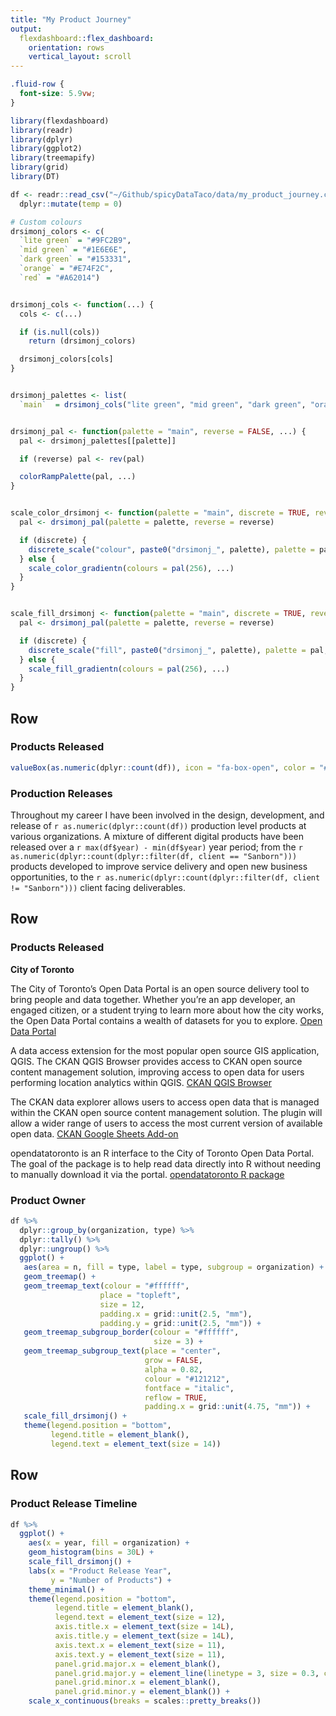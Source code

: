 ```yaml
---
title: "My Product Journey"
output: 
  flexdashboard::flex_dashboard:
    orientation: rows
    vertical_layout: scroll
---
```


<style>                     
.navbar {
  background-color:#153331;
  border-color:#ffffff;
}
.navbar-brand {
color:#ffffff;
}
</style>  


```css
.fluid-row {
  font-size: 5.9vw;
}
```

```r
library(flexdashboard)
library(readr)
library(dplyr)
library(ggplot2)
library(treemapify)
library(grid)
library(DT)

df <- readr::read_csv("~/Github/spicyDataTaco/data/my_product_journey.csv") %>%
  dplyr::mutate(temp = 0)

# Custom colours
drsimonj_colors <- c(
  `lite green` = "#9FC2B9",
  `mid green` = "#1E6E6E",
  `dark green` = "#153331",
  `orange` = "#E74F2C",
  `red` = "#A62014")


drsimonj_cols <- function(...) {
  cols <- c(...)

  if (is.null(cols))
    return (drsimonj_colors)

  drsimonj_colors[cols]
}


drsimonj_palettes <- list(
  `main`  = drsimonj_cols("lite green", "mid green", "dark green", "orange", "red"))


drsimonj_pal <- function(palette = "main", reverse = FALSE, ...) {
  pal <- drsimonj_palettes[[palette]]

  if (reverse) pal <- rev(pal)

  colorRampPalette(pal, ...)
}


scale_color_drsimonj <- function(palette = "main", discrete = TRUE, reverse = FALSE, ...) {
  pal <- drsimonj_pal(palette = palette, reverse = reverse)

  if (discrete) {
    discrete_scale("colour", paste0("drsimonj_", palette), palette = pal, ...)
  } else {
    scale_color_gradientn(colours = pal(256), ...)
  }
}


scale_fill_drsimonj <- function(palette = "main", discrete = TRUE, reverse = FALSE, ...) {
  pal <- drsimonj_pal(palette = palette, reverse = reverse)

  if (discrete) {
    discrete_scale("fill", paste0("drsimonj_", palette), palette = pal, ...)
  } else {
    scale_fill_gradientn(colours = pal(256), ...)
  }
}
```


Row
-----------------------------------------------------------------------

### Products Released

```r
valueBox(as.numeric(dplyr::count(df)), icon = "fa-box-open", color = "#1E6E6E")
```

### Production Releases

Throughout my career I have been involved in the design, development, and release of `r as.numeric(dplyr::count(df))` production level products at various organizations. A mixture of different digital products have been released over a `r max(df$year) - min(df$year)` year period; from the `r as.numeric(dplyr::count(dplyr::filter(df, client == "Sanborn")))` products developed to improve service delivery and open new business opportunities, to the `r as.numeric(dplyr::count(dplyr::filter(df, client != "Sanborn")))` client facing deliverables.


Row
-----------------------------------------------------------------------

### Products Released

**City of Toronto**

The City of Toronto’s Open Data Portal is an open source delivery tool to bring people and data together. Whether you’re an app developer, an engaged citizen, or a student trying to learn more about how the city works, the Open Data Portal contains a wealth of datasets for you to explore. [Open Data Portal](https://open.toronto.ca/)

A data access extension for the most popular open source GIS application, QGIS. The CKAN QGIS Browser provides access to CKAN open source content management solution, improving access to open data for users performing location analytics within QGIS. [CKAN QGIS Browser](https://medium.com/@ryan.garnett/towards-location-intelligence-open-data-and-the-qgis-ckan-browser-plugin-72883035009)

The CKAN data explorer allows users to access open data that is managed within the CKAN open source content management solution. The plugin will allow a wider range of users to access the most current version of available open data. [CKAN Google Sheets Add-on](https://medium.com/@ryan.garnett/towards-data-analytics-open-data-and-the-ckan-google-sheets-add-on-3d9010a2102e)

opendatatoronto is an R interface to the City of Toronto Open Data Portal. The goal of the package is to help read data directly into R without needing to manually download it via the portal. [opendatatoronto R package](https://cran.r-project.org/web/packages/opendatatoronto/opendatatoronto.pdf)


### **Product Owner**

```r
df %>%
  dplyr::group_by(organization, type) %>%
  dplyr::tally() %>%
  dplyr::ungroup() %>%
  ggplot() +
   aes(area = n, fill = type, label = type, subgroup = organization) +
   geom_treemap() +
   geom_treemap_text(colour = "#ffffff",
                    place = "topleft",
                    size = 12,
                    padding.x = grid::unit(2.5, "mm"),
                    padding.y = grid::unit(2.5, "mm")) +
   geom_treemap_subgroup_border(colour = "#ffffff",
                                size = 3) +
   geom_treemap_subgroup_text(place = "center",
                              grow = FALSE,
                              alpha = 0.82,
                              colour = "#121212",
                              fontface = "italic",
                              reflow = TRUE,
                              padding.x = grid::unit(4.75, "mm")) +
   scale_fill_drsimonj() +
   theme(legend.position = "bottom",
         legend.title = element_blank(),
         legend.text = element_text(size = 14))
```


Row
-----------------------------------------------------------------------

### **Product Release Timeline**

```r
df %>%
  ggplot() +
    aes(x = year, fill = organization) +
    geom_histogram(bins = 30L) +
    scale_fill_drsimonj() +
    labs(x = "Product Release Year",
         y = "Number of Products") +
    theme_minimal() +
    theme(legend.position = "bottom",
          legend.title = element_blank(),
          legend.text = element_text(size = 12),
          axis.title.x = element_text(size = 14L),
          axis.title.y = element_text(size = 14L),
          axis.text.x = element_text(size = 11),
          axis.text.y = element_text(size = 11),
          panel.grid.major.x = element_blank(),
          panel.grid.major.y = element_line(linetype = 3, size = 0.3, color = "#484848"),
          panel.grid.minor.x = element_blank(),
          panel.grid.minor.y = element_blank()) +
    scale_x_continuous(breaks = scales::pretty_breaks())
```
